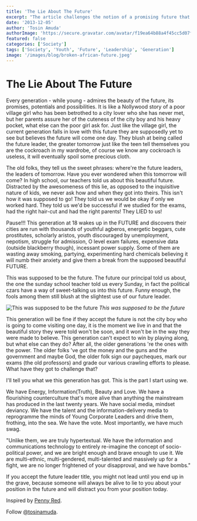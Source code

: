 ```yaml
---
title: 'The Lie About The Future'
excerpt: "The article challenges the notion of a promising future that previous generations have promised but not delivered upon. It highlights the disillusionment of today's youth who were told they'd succeed if they worked hard but face challenges like unemployment, nepotism, and economic struggles."
date: '2013-12-05'
author: 'Tosin Amuda'
authorImage: 'https://secure.gravatar.com/avatar/f19ea64b88a4f45cc5d07f38ba4be48c?s=96&d=mm&r=g'
featured: false
categories: ['Society']
tags: ['Society', 'Youth', 'Future', 'Leadership', 'Generation']
image: '/images/blog/broken-african-future.jpeg'
---
```


# The Lie About The Future

Every generation - while young - admires the beauty of the future, its promises, potentials and possibilities. It is like a Nollywood story of a poor village girl who has been betrothed to a city lover who she has never met, but her parents assure her of the cuteness of the city boy and his heavy pocket, what else can the poor girl ask for. Just like the village girl, the current generation falls in love with this future they are supposedly yet to see but believes the future will come one day. They blush at being called the future leader, the greater tomorrow just like the teen tell themselves you are the cockroach in my wardrobe, of course we know any cockroach is useless, it will eventually spoil some precious cloth.

The old folks, they tell us the sweet phrases: where're the future leaders, the leaders of tomorrow. Have you ever wondered when this tomorrow will come? In high school, our teachers told us about this beautiful future. Distracted by the awesomeness of this lie, as opposed to the inquisitive nature of kids, we never ask how and when they got into theirs. This isn't how it was supposed to go! They told us we would be okay if only we worked hard. They told us we'd be successful if we studied for the exams, had the right hair-cut and had the right parents! They LIED to us!

Pause!!! This generation at 18 wakes up in the FUTURE and discovers their cities are run with thousands of youthful agberos, energetic beggars, cute prostitutes, scholarly aristos, youth discouraged by unemployment, nepotism, struggle for admission, O level exam failures, expensive data (outside blackberry though), incessant power supply. Some of them are wasting away smoking, partying, experimenting hard chemicals believing it will numb their anxiety and give them a break from the supposed beautiful FUTURE.

This was supposed to be the future. The future our principal told us about, the one the sunday school teacher told us every Sunday, in fact the political czars have a way of sweet-talking us into this future. Funny enough, the fools among them still blush at the slightest use of our future leader.

![This was supposed to be the future](http://shirtblog.de/wp-content/uploads/2010/08/zoom.gif)
_This was supposed to be the future_

This generation will be fine if they accept the future is not the city boy who is going to come visiting one day, it is the moment we live in and that the beautiful story they were told won't be soon, and it won't be in the way they were made to believe. This generation can't expect to win by playing along, but what else can they do? After all, the older generations 're the ones with the power. The older folks 've got the money and the guns and the government and maybe God, the older folk sign our paycheques, mark our exams (the old professors) and grade our various crawling efforts to please. What have they got to challenge that?

I'll tell you what we this generation has got. This is the part I start using we.

We have Energy, Information(Truth), Beauty and Love. We have a flourishing counterculture that's more alive than anything the mainstream has produced in the last twenty years. We have social media, mindset deviancy. We have the talent and the information-delivery media to reprogramme the minds of Young Corporate Leaders and drive them, frothing, into the sea. We have the vote. Most importantly, we have much swag.

"Unlike them, we are truly hypertextual. We have the information and communications technology to entirely re-imagine the concept of socio-political power, and we are bright enough and brave enough to use it. We are multi-ethnic, multi-gendered, multi-talented and massively up for a fight, we are no longer frightened of your disapproval, and we have bombs."

If you accept the future leader title, you might not lead until you end up in the grave, because someone will always be alive to lie to you about your position in the future and will distract you from your position today.

Inspired by [Penny Red](http://pennyred.blogspot.com/2008/02/they-lied-to-us.html).

Follow [@tosinamuda](http://twitter.com/tosinamuda).
